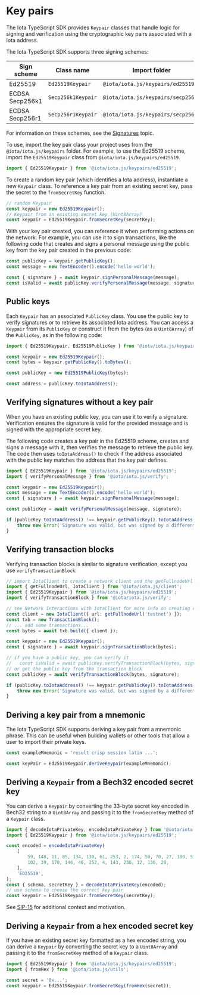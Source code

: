# Key pairs

The Iota TypeScript SDK provides `Keypair` classes that handle logic for signing and verification
using the cryptographic key pairs associated with a Iota address.

The Iota TypeScript SDK supports three signing schemes:

| Sign scheme     | Class name         | Import folder                       |
| --------------- | ------------------ | ----------------------------------- |
| Ed25519         | `Ed25519Keypair`   | `@iota/iota.js/keypairs/ed25519`   |
| ECDSA Secp256k1 | `Secp256k1Keypair` | `@iota/iota.js/keypairs/secp256k1` |
| ECDSA Secp256r1 | `Secp256r1Keypair` | `@iota/iota.js/keypairs/secp256r1` |

For information on these schemes, see the
[Signatures](https://docs.iota.io/concepts/cryptography/transaction-auth/signatures) topic.

To use, import the key pair class your project uses from the `@iota/iota.js/keypairs` folder. For
example, to use the Ed25519 scheme, import the `Ed25519Keypair` class from
`@iota/iota.js/keypairs/ed25519`.

```typescript
import { Ed25519Keypair } from '@iota/iota.js/keypairs/ed25519';
```

To create a random key pair (which identifies a Iota address), instantiate a new `Keypair` class. To
reference a key pair from an existing secret key, pass the secret to the `fromSecretKey` function.

```typescript
// random Keypair
const keypair = new Ed25519Keypair();
// Keypair from an existing secret key (Uint8Array)
const keypair = Ed25519Keypair.fromSecretKey(secretKey);
```

With your key pair created, you can reference it when performing actions on the network. For
example, you can use it to sign transactions, like the following code that creates and signs a
personal message using the public key from the key pair created in the previous code:

```typescript
const publicKey = keypair.getPublicKey();
const message = new TextEncoder().encode('hello world');

const { signature } = await keypair.signPersonalMessage(message);
const isValid = await publicKey.verifyPersonalMessage(message, signature);
```

## Public keys

Each `Keypair` has an associated `PublicKey` class. You use the public key to verify signatures or
to retrieve its associated Iota address. You can access a `Keypair` from its `PublicKey` or construct
it from the bytes (as a `Uint8Array`) of the `PublicKey`, as in the following code:

```typescript
import { Ed25519Keypair, Ed25519PublicKey } from '@iota/iota.js/keypairs/ed25519';

const keypair = new Ed25519Keypair();
const bytes = keypair.getPublicKey().toBytes();

const publicKey = new Ed25519PublicKey(bytes);

const address = publicKey.toIotaAddress();
```

## Verifying signatures without a key pair

When you have an existing public key, you can use it to verify a signature. Verification ensures the
signature is valid for the provided message and is signed with the appropriate secret key.

The following code creates a key pair in the Ed25519 scheme, creates and signs a message with it,
then verifies the message to retrieve the public key. The code then uses `toIotaAddress()` to check
if the address associated with the public key matches the address that the key pair defines.

```typescript
import { Ed25519Keypair } from '@iota/iota.js/keypairs/ed25519';
import { verifyPersonalMessage } from '@iota/iota.js/verify';

const keypair = new Ed25519Keypair();
const message = new TextEncoder().encode('hello world');
const { signature } = await keypair.signPersonalMessage(message);

const publicKey = await verifyPersonalMessage(message, signature);

if (publicKey.toIotaAddress() !== keypair.getPublicKey().toIotaAddress()) {
    throw new Error('Signature was valid, but was signed by a different key pair');
}
```

## Verifying transaction blocks

Verifying transaction blocks is similar to signature verification, except you use
`verifyTransactionBlock`:

```typescript
// import IotaClient to create a network client and the getFullnodeUrl helper function
import { getFullnodeUrl, IotaClient } from '@iota/iota.js/client';
import { Ed25519Keypair } from '@iota/iota.js/keypairs/ed25519';
import { verifyTransactionBlock } from '@iota/iota.js/verify';

// see Network Interactions with IotaClient for more info on creating clients
const client = new IotaClient({ url: getFullnodeUrl('testnet') });
const txb = new TransactionBlock();
// ... add some transactions...
const bytes = await txb.build({ client });

const keypair = new Ed25519Keypair();
const { signature } = await keypair.signTransactionBlock(bytes);

// if you have a public key, you can verify it
//   const isValid = await publicKey.verifyTransactionBlock(bytes, signature);
// or get the public key from the transaction block
const publicKey = await verifyTransactionBlock(bytes, signature);

if (publicKey.toIotaAddress() !== keypair.getPublicKey().toIotaAddress()) {
    throw new Error('Signature was valid, but was signed by a different keyPair');
}
```

## Deriving a key pair from a mnemonic

The Iota TypeScript SDK supports deriving a key pair from a mnemonic phrase. This can be useful when
building wallets or other tools that allow a user to import their private keys.

```typescript
const exampleMnemonic = 'result crisp session latin ...';

const keyPair = Ed25519Keypair.deriveKeypair(exampleMnemonic);
```

## Deriving a `Keypair` from a Bech32 encoded secret key

You can derive a `Keypair` by converting the 33-byte secret key encoded in Bech32 string to a
`Uint8Array` and passing it to the `fromSecretKey` method of a `Keypair` class.

```typescript
import { decodeIotaPrivateKey, encodeIotaPrivateKey } from '@iota/iota.js/cryptography/keypair';
import { Ed25519Keypair } from '@iota/iota.js/keypairs/ed25519';

const encoded = encodeIotaPrivateKey(
    [
        59, 148, 11, 85, 134, 130, 61, 253, 2, 174, 59, 70, 27, 180, 51, 107, 94, 203, 174, 253,
        102, 39, 170, 146, 46, 252, 4, 143, 236, 12, 136, 28,
    ],
    'ED25519',
);
const { schema, secretKey } = decodeIotaPrivateKey(encoded);
// use schema to choose the correct key pair
const keypair = Ed25519Keypair.fromSecretKey(secretKey);
```

See [SIP-15](https://github.com/iota-foundation/sips/blob/main/sips/sip-15.md) for additional context
and motivation.

## Deriving a `Keypair` from a hex encoded secret key

If you have an existing secret key formatted as a hex encoded string, you can derive a `Keypair` by
converting the secret key to a `Uint8Array` and passing it to the `fromSecretKey` method of a
`Keypair` class.

```typescript
import { Ed25519Keypair } from '@iota/iota.js/keypairs/ed25519';
import { fromHex } from '@iota/iota.js/utils';

const secret = '0x...';
const keypair = Ed25519Keypair.fromSecretKey(fromHex(secret));
```

